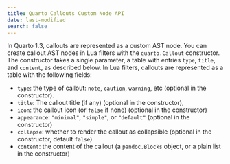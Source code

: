 ```yaml
---
title: Quarto Callouts Custom Node API
date: last-modified
search: false
---
```


In Quarto 1.3, callouts are represented as a custom AST node. You can create callout AST nodes in Lua filters with the `quarto.Callout` constructor. The constructor takes a single parameter, a table with entries `type`, `title`, and `content`, as described below. In Lua filters, callouts are represented as a table with the following fields:

- `type`: the type of callout: `note`, `caution`, `warning`, etc (optional in the constructor).
- `title`: The callout title (if any) (optional in the constructor),
- `icon`: the callout icon (or `false` if none) (optional in the constructor)
- `appearance`: `"minimal"`, `"simple"`, or `"default"` (optional in the constructor)
- `collapse`: whether to render the callout as collapsible (optional in the constructor, default `false`)
- `content`: the content of the callout (a `pandoc.Blocks` object, or a plain list in the constructor)

